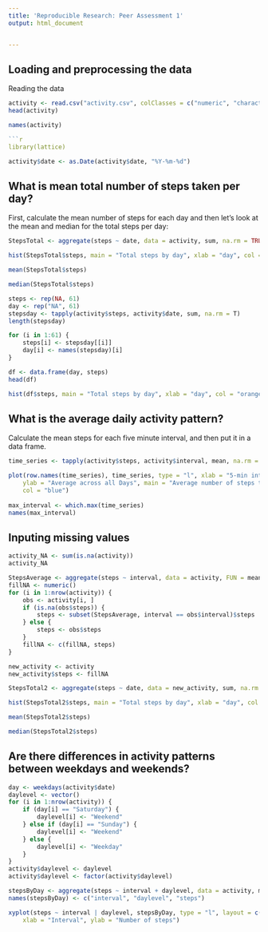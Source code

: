 ---
title: 'Reproducible Research: Peer Assessment 1'
output: html_document 


---

## Loading and preprocessing the data
Reading the data

```{r}

activity <- read.csv("activity.csv", colClasses = c("numeric", "character", "numeric"))
head(activity)

names(activity)

```{r}

library(lattice)

```

```{r}

activity$date <- as.Date(activity$date, "%Y-%m-%d")

```

## What is mean total number of steps taken per day?
First, calculate the mean number of steps for each day
and then let's look at the mean and median for the total steps per day:

```{r}

StepsTotal <- aggregate(steps ~ date, data = activity, sum, na.rm = TRUE)

hist(StepsTotal$steps, main = "Total steps by day", xlab = "day", col = "blue")

mean(StepsTotal$steps)

median(StepsTotal$steps)

```

```{r}

steps <- rep(NA, 61)
day <- rep("NA", 61)
stepsday <- tapply(activity$steps, activity$date, sum, na.rm = T)
length(stepsday)

for (i in 1:61) {
    steps[i] <- stepsday[[i]]
    day[i] <- names(stepsday)[i]
}

df <- data.frame(day, steps)
head(df)

hist(df$steps, main = "Total steps by day", xlab = "day", col = "orange")

```

## What is the average daily activity pattern?
Calculate the mean steps for each five minute interval, and then put it in a data frame.

```{r}

time_series <- tapply(activity$steps, activity$interval, mean, na.rm = TRUE)

plot(row.names(time_series), time_series, type = "l", xlab = "5-min interval", 
    ylab = "Average across all Days", main = "Average number of steps taken", 
    col = "blue")
    
max_interval <- which.max(time_series)
names(max_interval)

```

## Inputing missing values

```{r}

activity_NA <- sum(is.na(activity))
activity_NA

StepsAverage <- aggregate(steps ~ interval, data = activity, FUN = mean)
fillNA <- numeric()
for (i in 1:nrow(activity)) {
    obs <- activity[i, ]
    if (is.na(obs$steps)) {
        steps <- subset(StepsAverage, interval == obs$interval)$steps
    } else {
        steps <- obs$steps
    }
    fillNA <- c(fillNA, steps)
}

new_activity <- activity
new_activity$steps <- fillNA

StepsTotal2 <- aggregate(steps ~ date, data = new_activity, sum, na.rm = TRUE)

hist(StepsTotal2$steps, main = "Total steps by day", xlab = "day", col = "blue")

mean(StepsTotal2$steps)

median(StepsTotal2$steps)

```

## Are there differences in activity patterns between weekdays and weekends?

```{r}

day <- weekdays(activity$date)
daylevel <- vector()
for (i in 1:nrow(activity)) {
    if (day[i] == "Saturday") {
        daylevel[i] <- "Weekend"
    } else if (day[i] == "Sunday") {
        daylevel[i] <- "Weekend"
    } else {
        daylevel[i] <- "Weekday"
    }
}
activity$daylevel <- daylevel
activity$daylevel <- factor(activity$daylevel)

stepsByDay <- aggregate(steps ~ interval + daylevel, data = activity, mean)
names(stepsByDay) <- c("interval", "daylevel", "steps")

xyplot(steps ~ interval | daylevel, stepsByDay, type = "l", layout = c(1, 2), 
    xlab = "Interval", ylab = "Number of steps")
```    

